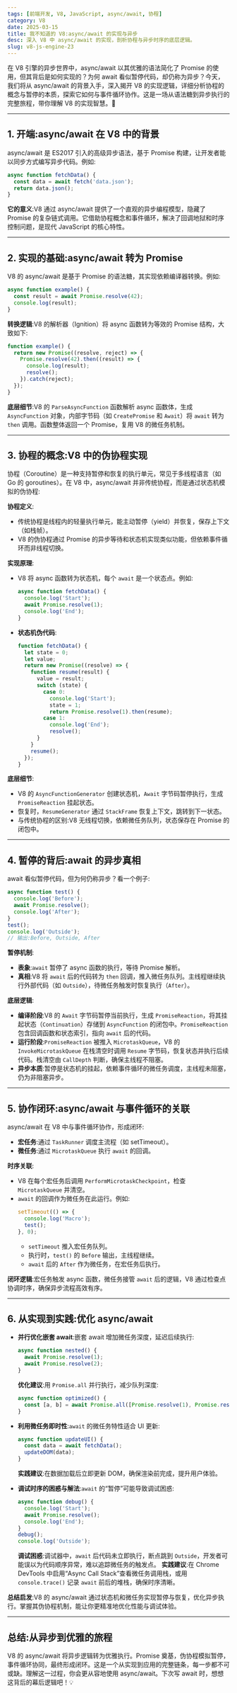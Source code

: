 ```yaml
---
tags: [前端开发, V8, JavaScript, async/await, 协程]
category: V8
date: 2025-03-15
title: 我不知道的 V8:async/await 的实现与异步
desc: 深入 V8 中 async/await 的实现，剖析协程与异步时序的底层逻辑。
slug: v8-js-engine-23
---
```


在 V8 引擎的异步世界中，async/await 以其优雅的语法简化了 Promise 的使用，但其背后是如何实现的？为何 await 看似暂停代码，却仍称为异步？今天，我们将从 async/await 的背景入手，深入揭开 V8 的实现逻辑，详细分析协程的概念与暂停的本质，探索它如何与事件循环协作。这是一场从语法糖到异步执行的完整旅程，带你理解 V8 的实现智慧。🚀

---

## 1. 开端:async/await 在 V8 中的背景

async/await 是 ES2017 引入的高级异步语法，基于 Promise 构建，让开发者能以同步方式编写异步代码。例如:

```javascript
async function fetchData() {
  const data = await fetch('data.json');
  return data.json();
}
```

**它的意义**:V8 通过 async/await 提供了一个直观的异步编程模型，隐藏了 Promise 的复杂链式调用。它借助协程概念和事件循环，解决了回调地狱和时序控制问题，是现代 JavaScript 的核心特性。

---

## 2. 实现的基础:async/await 转为 Promise

V8 的 async/await 是基于 Promise 的语法糖，其实现依赖编译器转换。例如:

```javascript
async function example() {
  const result = await Promise.resolve(42);
  console.log(result);
}
```

**转换逻辑**:V8 的解析器（Ignition）将 async 函数转为等效的 Promise 结构，大致如下:

```javascript
function example() {
  return new Promise((resolve, reject) => {
    Promise.resolve(42).then((result) => {
      console.log(result);
      resolve();
    }).catch(reject);
  });
}
```

**底层细节**:V8 的 `ParseAsyncFunction` 函数解析 async 函数体，生成 `AsyncFunction` 对象，内部字节码（如 `CreatePromise` 和 `Await`）将 `await` 转为 `then` 调用。函数整体返回一个 Promise，复用 V8 的微任务机制。

---

## 3. 协程的概念:V8 中的伪协程实现

协程（Coroutine）是一种支持暂停和恢复的执行单元，常见于多线程语言（如 Go 的 goroutines）。在 V8 中，async/await 并非传统协程，而是通过状态机模拟的伪协程:

**协程定义**:
- 传统协程是线程内的轻量执行单元，能主动暂停（yield）并恢复，保存上下文（如栈帧）。
- V8 的伪协程通过 Promise 的异步等待和状态机实现类似功能，但依赖事件循环而非线程切换。

**实现原理**:
- V8 将 async 函数转为状态机，每个 `await` 是一个状态点。例如:
  ```javascript
  async function fetchData() {
    console.log('Start');
    await Promise.resolve(1);
    console.log('End');
  }
  ```
- **状态机伪代码**:
  ```javascript
  function fetchData() {
    let state = 0;
    let value;
    return new Promise((resolve) => {
      function resume(result) {
        value = result;
        switch (state) {
          case 0:
            console.log('Start');
            state = 1;
            return Promise.resolve(1).then(resume);
          case 1:
            console.log('End');
            resolve();
        }
      }
      resume();
    });
  }
  ```

**底层细节**:
- V8 的 `AsyncFunctionGenerator` 创建状态机，`Await` 字节码暂停执行，生成 `PromiseReaction` 挂起状态。
- 恢复时，`ResumeGenerator` 通过 `StackFrame` 恢复上下文，跳转到下一状态。
- 与传统协程的区别:V8 无线程切换，依赖微任务队列，状态保存在 Promise 的闭包中。

---

## 4. 暂停的背后:await 的异步真相

await 看似暂停代码，但为何仍称异步？看一个例子:

```javascript
async function test() {
  console.log('Before');
  await Promise.resolve();
  console.log('After');
}
test();
console.log('Outside');
// 输出:Before, Outside, After
```

**暂停机制**:
- **表象**:`await` 暂停了 async 函数的执行，等待 Promise 解析。
- **真相**:V8 将 `await` 后的代码转为 `then` 回调，推入微任务队列。主线程继续执行外部代码（如 `Outside`），待微任务触发时恢复执行（`After`）。

**底层逻辑**:
- **编译阶段**:V8 的 `Await` 字节码暂停当前执行，生成 `PromiseReaction`，将其挂起状态（`Continuation`）存储到 `AsyncFunction` 的闭包中。`PromiseReaction` 包含回调函数和状态索引，指向 `await` 后的代码。
- **运行阶段**:`PromiseReaction` 被推入 `MicrotaskQueue`，V8 的 `InvokeMicrotaskQueue` 在栈清空时调用 `Resume` 字节码，恢复状态并执行后续代码。栈清空由 `CallDepth` 判断，确保主线程不阻塞。
- **异步本质**:暂停是状态机的挂起，依赖事件循环的微任务调度，主线程未阻塞，仍为非阻塞异步。

---

## 5. 协作闭环:async/await 与事件循环的关联

async/await 在 V8 中与事件循环协作，形成闭环:
- **宏任务**:通过 `TaskRunner` 调度主流程（如 setTimeout）。  
- **微任务**:通过 `MicrotaskQueue` 执行 `await` 的回调。  

**时序关联**:
- V8 在每个宏任务后调用 `PerformMicrotaskCheckpoint`，检查 `MicrotaskQueue` 并清空。
- `await` 的回调作为微任务在此运行。例如:
  ```javascript
  setTimeout(() => {
    console.log('Macro');
    test();
  }, 0);
  ```
  - `setTimeout` 推入宏任务队列。
  - 执行时，`test()` 的 `Before` 输出，主线程继续。
  - `await` 后的 `After` 作为微任务，在宏任务后执行。

**闭环逻辑**:宏任务触发 async 函数，微任务接管 `await` 后的逻辑，V8 通过检查点协调时序，确保异步流程高效有序。

---

## 6. 从实现到实践:优化 async/await

- **并行优化嵌套 await**:嵌套 await 增加微任务深度，延迟后续执行:
  ```javascript
  async function nested() {
    await Promise.resolve(1);
    await Promise.resolve(2);
  }
  ```
  **优化建议**:用 `Promise.all` 并行执行，减少队列深度:
  ```javascript
  async function optimized() {
    const [a, b] = await Promise.all([Promise.resolve(1), Promise.resolve(2)]);
  }
  ```

- **利用微任务即时性**:`await` 的微任务特性适合 UI 更新:
  ```javascript
  async function updateUI() {
    const data = await fetchData();
    updateDOM(data);
  }
  ```
  **实践建议**:在数据加载后立即更新 DOM，确保渲染前完成，提升用户体验。

- **调试时序的困惑与解法**:`await` 的“暂停”可能导致调试困惑:
  ```javascript
  async function debug() {
    console.log('Start');
    await Promise.resolve();
    console.log('End');
  }
  debug();
  console.log('Outside');
  ```
  **调试困惑**:调试器中，`await` 后代码未立即执行，断点跳到 `Outside`，开发者可能误以为代码顺序异常，难以追踪微任务的触发点。
  **实践建议**:在 Chrome DevTools 中启用“Async Call Stack”查看微任务调用栈，或用 `console.trace()` 记录 `await` 前后的堆栈，确保时序清晰。

**总结启发**:V8 的 async/await 通过状态机和微任务实现暂停与恢复，优化异步执行。掌握其伪协程机制，能让你更精准地优化性能与调试体验。

---

## 总结:从异步到优雅的旅程

V8 的 async/await 将异步逻辑转为优雅执行。Promise 奠基，伪协程模拟暂停，事件循环协同，最终形成闭环。这是一个从实现到应用的完整链条，每一步都不可或缺。理解这一过程，你会更从容地使用 async/await。下次写 await 时，想想这背后的幕后逻辑吧！💡

